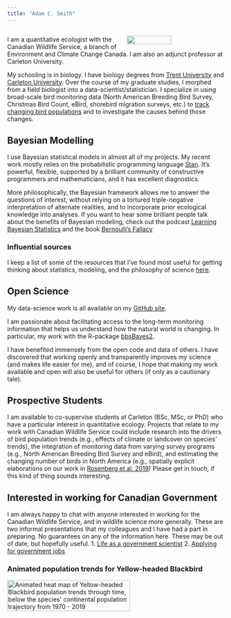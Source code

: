 ```yaml
---
title: "Adam C. Smith"
---
```

<div style="display:table-cell; vertical-align:middle; text-align:left">
<img src="img/Pine_Warbler_Trends_2004.png"  style="float:right" width = "45%">

I am a quantitative ecologist with the Canadian Wildlife Service, a branch of Environment and Climate Change Canada. I am also an adjunct professor at Carleton University. 

My schooling is in biology. I have biology degrees from [Trent University](https://www.trentu.ca/biology/) and [Carleton University](https://carleton.ca/biology/). Over the course of my graduate studies, I morphed from a field biologist into a data-scientist/statistician. 
I specialize in using broad-scale bird monitoring data (North American Breeding Bird Survey, Christmas Bird Count, eBird, shorebird migration surveys, etc.) to [track changing bird populations](https://www.science.org/doi/10.1126/science.aaw1313) and to investigate the causes behind those changes.

## Bayesian Modelling
I use Bayesian statistical models in almost all of my projects. My recent work mostly relies on the probabilistic programming language [Stan](https://mc-stan.org/). It's powerful, flexible, supported by a brilliant community of constructive programmers and mathematicians, and it has excellent diagnostics. 

More philosophically, the Bayesian framework allows me to answer the questions of interest, without relying on a tortured triple-negative interpretation of alternate realities, and to incorporate prior ecological knowledge into analyses. If you want to hear some brilliant people talk about the benefits of Bayesian modeling, check out the podcast [Learning Bayesian Statistics](https://learnbayesstats.com/) and the book [Bernoulli's Fallacy](https://aubreyclayton.com/bernoulli)

### Influential sources
I keep a list of some of the resources that I've found most useful for getting thinking about statistics, modeling, and the philosophy of science [here](https://docs.google.com/document/d/1jIxbD6TMptQ5YVO3sZwileFDXLUqsfca/edit?usp=sharing&ouid=106737894193092726918&rtpof=true&sd=true).  

## Open Science

My data-science work is all available on my [GitHub site](https://github.com/AdamCSmithCWS). 

I am passionate about facilitating access to the long-term monitoring information that helps us understand how the natural world is changing. In particular, my work with the R-package [bbsBayes2](https://bbsbayes.github.io/bbsBayes2/). 

I have  benefited immensely from the open code and data of others. I have discovered that working openly and transparently improves my science (and makes life easier for me), and of course, I hope that making my work available and open will also be useful for others (if only as a cautionary tale).  

## Prospective Students

I am available to co-supervise students at Carleton (BSc, MSc, or PhD) who have a particular interest in quantitative ecology. Projects that relate to my work with Canadian Wildlife Service could include research into the drivers of bird population trends (e.g., effects of climate or landcover on species' trends), the integration of monitoring data from varying survey programs (e.g., North American Breeding Bird Survey and eBird), and estimating the changing number of birds in North America (e.g., spatially explicit elaborations on our work in [Rosenberg et al. 2019](https://www.sciencemag.org/lookup/doi/10.1126/science.aaw1313)) 
Please get in touch, if this kind of thing sounds interesting.

## Interested in working for Canadian Government

I am always happy to chat with anyone interested in working for the Canadian Wildlife Service, and in wildlife science more generally. These are two informal presentations that my colleagues and I have had a part in preparing. No guarantees on any of the information here. These may be out of date, but hopefully useful.
1.	[Life as a government scientist](https://drive.google.com/file/d/15Uba68pfTYB2XRFfwJfHVkCCuUFXEqM-/view?usp=sharing)
2.	[Applying for government jobs](https://docs.google.com/presentation/d/1YQ4S0xh7qn7eczRDmTsk8W-3EVVXOmd-/edit#slide=id.p1)

### Animated population trends for Yellow-headed Blackbird
<img src="img/animated_map_index_Yellow-headed_Blackbird.gif" alt="Animated heat map of Yellow-headed Blackbird population trends through time, below the species' continental population trajectory from 1970 - 2019" style="width:75%;"/>



